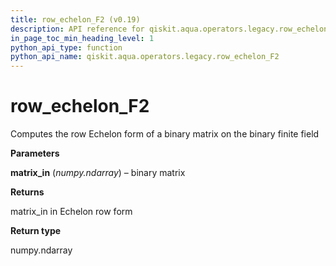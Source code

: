 ```yaml
---
title: row_echelon_F2 (v0.19)
description: API reference for qiskit.aqua.operators.legacy.row_echelon_F2 in qiskit v0.19
in_page_toc_min_heading_level: 1
python_api_type: function
python_api_name: qiskit.aqua.operators.legacy.row_echelon_F2
---
```


<span id="row-echelon-f2" />

# row\_echelon\_F2

<Function id="qiskit.aqua.operators.legacy.row_echelon_F2" isDedicatedPage={true} github="https://github.com/qiskit-community/qiskit-aqua/tree/stable/0.7/qiskit/aqua/operators/legacy/common.py" signature="row_echelon_F2(matrix_in)">
  Computes the row Echelon form of a binary matrix on the binary finite field

  **Parameters**

  **matrix\_in** (*numpy.ndarray*) – binary matrix

  **Returns**

  matrix\_in in Echelon row form

  **Return type**

  numpy.ndarray
</Function>

